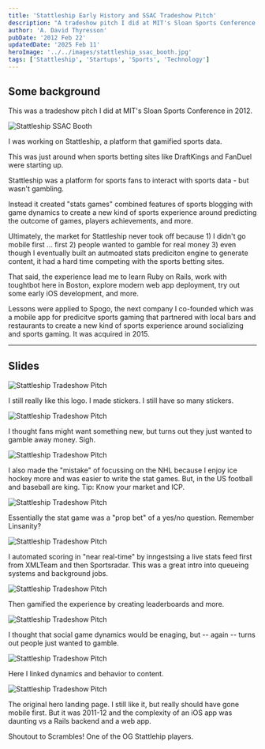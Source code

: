 ```yaml
---
title: 'Stattleship Early History and SSAC Tradeshow Pitch'
description: "A tradeshow pitch I did at MIT's Sloan Sports Conference in 2012 about Stattleship, a platform that gamified sports data."
author: 'A. David Thyresson'
pubDate: '2012 Feb 22'
updatedDate: '2025 Feb 11'
heroImage: '../../images/stattleship_ssac_booth.jpg'
tags: ['Stattleship', 'Startups', 'Sports', 'Technology']
---
```



## Some background

This was a tradeshow pitch I did at MIT's Sloan Sports Conference in 2012.

<Image src={image1} alt="Stattleship SSAC Booth" class="shadow-lg" />

I was working on Stattleship, a platform that gamified sports data.

This was just around when sports betting sites like DraftKings and FanDuel were starting up.

Stattleship was a platform for sports fans to interact with sports data - but wasn't gambling.

Instead it created "stats games" combined features of sports blogging with game dynamics to create a new kind of sports experience around predicting the outcome of games, players achievements, and more.

Ultimately, the market for Stattleship never took off because 1) I didn't go mobile first ... first 2) people wanted to gamble for real money 3) even though I eventually built an autmoated stats prediciton engine to generate content, it had a hard time competing with the sports betting sites.

That said, the experience lead me to learn Ruby on Rails, work with toughtbot here in Boston, explore modern web app deployment, try out some early iOS development, and more.

Lessons were applied to Spogo, the next company I co-founded which was a mobile app for predicitve sports gaming that partnered with local bars and restaurants to create a new kind of sports experience around socializing and sports gaming. It was acquired in 2015.

---

## Slides

<Image src={image2} alt="Stattleship Tradeshow Pitch" class="shadow-lg" />

I still really like this logo. I made stickers. I still have so many stickers.

<Image src={image3} alt="Stattleship Tradeshow Pitch" class="shadow-lg" />

I thought fans might want something new, but turns out they just wanted to gamble away money. Sigh.

<Image src={image4} alt="Stattleship Tradeshow Pitch" class="shadow-lg" />

I also made the "mistake" of focussing on the NHL because I enjoy ice hockey more and was easier to write the stat games. But, in the US football and baseball are king. Tip: Know your market and ICP.

<Image src={image5} alt="Stattleship Tradeshow Pitch" class="shadow-lg" />

Essentially the stat game was a "prop bet" of a yes/no question. Remember Linsanity?

<Image src={image6} alt="Stattleship Tradeshow Pitch" class="shadow-lg" />

I automated scoring in "near real-time" by inngestsing a live stats feed first from XMLTeam and then Sportsradar. This was a great intro into queueing systems and background jobs.

<Image src={image7} alt="Stattleship Tradeshow Pitch" class="shadow-lg" />

Then gamified the experience by creating leaderboards and more.

<Image src={image8} alt="Stattleship Tradeshow Pitch" class="shadow-lg" />

I thought that social game dynamics would be enaging, but -- again -- turns out people just wanted to gamble.

<Image src={image9} alt="Stattleship Tradeshow Pitch" class="shadow-lg" />

Here I linked dynamics and behavior to content.

<Image src={image10} alt="Stattleship Tradeshow Pitch" class="shadow-lg" />

The original hero landing page. I still like it, but really should have gone mobile first. But it was 2011-12 and the complexity of an iOS app was daunting vs a Rails backend and a web app.

Shoutout to Scrambles! One of the OG Stattlehip players.
